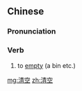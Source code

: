 ==Chinese==
{{zh-forms}}

===Pronunciation===
{{zh-pron
|m=qīngkōng
|cat=v
}}

===Verb===
{{zh-verb}}

# to [[empty]] (a bin etc.)

[[mg:清空]]
[[zh:清空]]